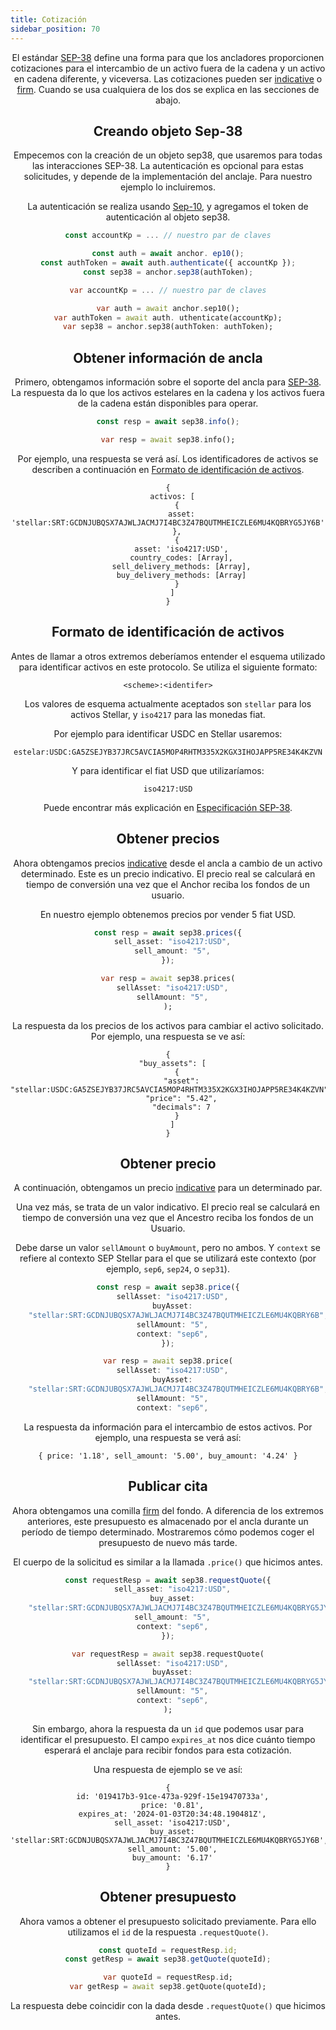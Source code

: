 ```yaml
---
title: Cotización
sidebar_position: 70
---
```




<Header WIPLangs={["kotlin"]} />

El estándar [SEP-38] define una forma para que los ancladores proporcionen cotizaciones para el intercambio de un activo fuera de la cadena y un activo en cadena diferente, y viceversa. Las cotizaciones pueden ser [indicative](https://www.investopedia.com/terms/i/indicativequote.asp) o [firm](https://www.investopedia.com/terms/f/firmquote.asp). Cuando se usa cualquiera de los dos se explica en las secciones de abajo.

## Creando objeto Sep-38

Empecemos con la creación de un objeto sep38, que usaremos para todas las interacciones SEP-38. La autenticación es opcional para estas solicitudes, y depende de la implementación del anclaje. Para nuestro ejemplo lo incluiremos.

La autenticación se realiza usando [Sep-10], y agregamos el token de autenticación al objeto sep38.

<CodeExample>

```typescript
const accountKp = ... // nuestro par de claves

const auth = await anchor. ep10();
const authToken = await auth.authenticate({ accountKp });
const sep38 = anchor.sep38(authToken);
```

```dart
var accountKp = ... // nuestro par de claves

var auth = await anchor.sep10();
var authToken = await auth. uthenticate(accountKp);
var sep38 = anchor.sep38(authToken: authToken);
```

</CodeExample>

## Obtener información de ancla

Primero, obtengamos información sobre el soporte del ancla para [SEP-38]. La respuesta da lo que los activos estelares en la cadena y los activos fuera de la cadena están disponibles para operar.

<CodeExample>

```typescript
const resp = await sep38.info();
```

```dart
var resp = await sep38.info();
```

</CodeExample>

Por ejemplo, una respuesta se verá así. Los identificadores de activos se describen a continuación en [Formato de identificación de activos](#asset-identification-format).

```
{
  activos: [
    {
      asset: 'stellar:SRT:GCDNJUBQSX7AJWLJACMJ7I4BC3Z47BQUTMHEICZLE6MU4KQBRYG5JY6B'
    },
    {
      asset: 'iso4217:USD',
      country_codes: [Array],
      sell_delivery_methods: [Array],
      buy_delivery_methods: [Array]
    }
  ]
}
```

## Formato de identificación de activos

Antes de llamar a otros extremos deberíamos entender el esquema utilizado para identificar activos en este protocolo. Se utiliza el siguiente formato:

```
<scheme>:<identifer>
```

Los valores de esquema actualmente aceptados son `stellar` para los activos Stellar, y `iso4217` para las monedas fiat.

Por ejemplo para identificar USDC en Stellar usaremos:

```
estelar:USDC:GA5ZSEJYB37JRC5AVCIA5MOP4RHTM335X2KGX3IHOJAPP5RE34K4KZVN
```

Y para identificar el fiat USD que utilizaríamos:

```
iso4217:USD
```

Puede encontrar más explicación en [Especificación SEP-38](https://github.com/stellar/stellar-protocol/blob/master/ecosystem/sep-0038.md#asset-identification-format).

## Obtener precios

Ahora obtengamos precios [indicative](https://www.investopedia.com/terms/i/indicativequote.asp) desde el ancla a cambio de un activo determinado. Este es un precio indicativo. El precio real se calculará en tiempo de conversión una vez que el Anchor reciba los fondos de un usuario.

En nuestro ejemplo obtenemos precios por vender 5 fiat USD.

<CodeExample>

```typescript
const resp = await sep38.prices({
  sell_asset: "iso4217:USD",
  sell_amount: "5",
});
```

```dart
var resp = await sep38.prices(
  sellAsset: "iso4217:USD",
  sellAmount: "5",
);
```

</CodeExample>

La respuesta da los precios de los activos para cambiar el activo solicitado. Por ejemplo, una respuesta se ve así:

```
{
  "buy_assets": [
    {
      "asset": "stellar:USDC:GA5ZSEJYB37JRC5AVCIA5MOP4RHTM335X2KGX3IHOJAPP5RE34K4KZVN",
      "price": "5.42",
      "decimals": 7
    }
  ]
}
```

## Obtener precio

A continuación, obtengamos un precio [indicative](https://www.investopedia.com/terms/i/indicativequote.asp) para un determinado par.

Una vez más, se trata de un valor indicativo. El precio real se calculará en tiempo de conversión una vez que el Ancestro reciba los fondos de un Usuario.

Debe darse un valor `sellAmount` o `buyAmount`, pero no ambos. Y `context` se refiere al contexto SEP Stellar para el que se utilizará este contexto (por ejemplo, `sep6`, `sep24`, o `sep31`).

<CodeExample>

```typescript
const resp = await sep38.price({
  sellAsset: "iso4217:USD",
  buyAsset:
    "stellar:SRT:GCDNJUBQSX7AJWLJACMJ7I4BC3Z47BQUTMHEICZLE6MU4KQBRY6B",
  sellAmount: "5",
  context: "sep6",
});
```

```dart
var resp = await sep38.price(
  sellAsset: "iso4217:USD",
  buyAsset:
    "stellar:SRT:GCDNJUBQSX7AJWLJACMJ7I4BC3Z47BQUTMHEICZLE6MU4KQBRY6B",
  sellAmount: "5",
  context: "sep6",

```

</CodeExample>

La respuesta da información para el intercambio de estos activos. Por ejemplo, una respuesta se verá así:

```
{ price: '1.18', sell_amount: '5.00', buy_amount: '4.24' }
```

## Publicar cita

Ahora obtengamos una comilla [firm](https://www.investopedia.com/terms/f/firmquote.asp) del fondo. A diferencia de los extremos anteriores, este presupuesto es almacenado por el ancla durante un período de tiempo determinado. Mostraremos cómo podemos coger el presupuesto de nuevo más tarde.

El cuerpo de la solicitud es similar a la llamada `.price()` que hicimos antes.

<CodeExample>

```typescript
const requestResp = await sep38.requestQuote({
  sell_asset: "iso4217:USD",
  buy_asset:
    "stellar:SRT:GCDNJUBQSX7AJWLJACMJ7I4BC3Z47BQUTMHEICZLE6MU4KQBRYG5JY6B",
  sell_amount: "5",
  context: "sep6",
});
```

```dart
var requestResp = await sep38.requestQuote(
  sellAsset: "iso4217:USD",
  buyAsset:
    "stellar:SRT:GCDNJUBQSX7AJWLJACMJ7I4BC3Z47BQUTMHEICZLE6MU4KQBRYG5JY6B",
  sellAmount: "5",
  context: "sep6",
);
```

</CodeExample>

Sin embargo, ahora la respuesta da un `id` que podemos usar para identificar el presupuesto. El campo `expires_at` nos dice cuánto tiempo esperará el anclaje para recibir fondos para esta cotización.

Una respuesta de ejemplo se ve así:

```
{
  id: '019417b3-91ce-473a-929f-15e19470733a',
  price: '0.81',
  expires_at: '2024-01-03T20:34:48.190481Z',
  sell_asset: 'iso4217:USD',
  buy_asset: 'stellar:SRT:GCDNJUBQSX7AJWLJACMJ7I4BC3Z47BQUTMHEICZLE6MU4KQBRYG5JY6B',
  sell_amount: '5.00',
  buy_amount: '6.17'
}
```

## Obtener presupuesto

Ahora vamos a obtener el presupuesto solicitado previamente. Para ello utilizamos el `id` de la respuesta `.requestQuote()`.

<CodeExample>

```typescript
const quoteId = requestResp.id;
const getResp = await sep38.getQuote(quoteId);
```

```dart
var quoteId = requestResp.id;
var getResp = await sep38.getQuote(quoteId);
```

</CodeExample>

La respuesta debe coincidir con la dada desde `.requestQuote()` que hicimos antes.

[sep-10]: https://github.com/stellar/stellar-protocol/blob/master/ecosystem/sep-0010.md
[sep-38]: https://github.com/stellar/stellar-protocol/blob/master/ecosystem/sep-0038.md
